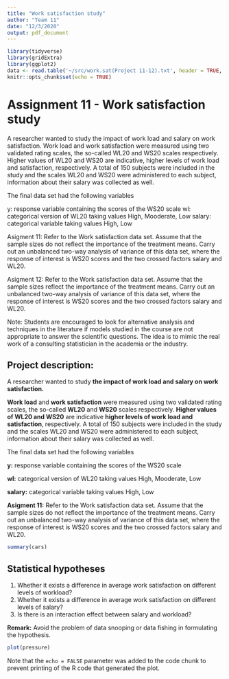 ```yaml
---
title: "Work satisfaction study"
author: "Team 11"
date: "12/3/2020"
output: pdf_document
---
```


```r
library(tidyverse)
library(gridExtra)
library(ggplot2)
data <- read.table('~/src/work.sat(Project 11-12).txt', header = TRUE, sep = ',')
knitr::opts_chunk$set(echo = TRUE)
```

# Assignment 11 - Work satisfaction study

A researcher wanted to study the impact of work load and salary on work satisfaction. 
Work load and work satisfaction were measured using two validated rating scales, the so-called WL20 and WS20 scales respectively. Higher values of WL20 and WS20 are indicative, higher levels of work load and satisfaction, respectively. A total of 150 subjects were included in the study and the scales WL20 and WS20 were administered to each subject, information about their salary was collected as well. 

The final data set had the following variables

y: response variable containing the scores of the WS20 scale
wl: categorical version of WL20 taking values High, Mooderate, Low 
salary: categorical variable taking values High, Low

Asigment 11: Refer to the Work satisfaction data set. Assume that the sample sizes do not reflect the importance of the treatment means. Carry out an unbalanced two-way analysis of variance of this data set, where the response of interest is WS20 scores and the two crossed factors salary and WL20.

Asigment 12: Refer to the Work satisfaction data set. Assume that the sample sizes reflect the importance of the treatment means. Carry out an unbalanced two-way analysis of variance of this data set, where the response of interest is WS20 scores and the two crossed factors salary and WL20.

Note: Students are encouraged to look for alternative analysis and  techniques in the literature if models studied in the course are not appropriate to answer the scientific questions. The idea is to mimic the real work of a consulting statistician in the academia or the industry. 

## **Project description:** 

A researcher wanted to study **the impact of work load and salary on work satisfaction.**

**Work load** and **work satisfaction** were measured using two validated rating scales, the so-called **WL20** and **WS20** scales respectively. **Higher values of WL20 and WS20** are indicative **higher levels of work load and satisfaction**, respectively. A total of 150 subjects were included in the study and the scales WL20 and WS20 were administered to each subject, information about their salary was collected as well. 

The final data set had the following variables

**y:** response variable containing the scores of the WS20 scale

**wl:** categorical version of WL20 taking values High, Mooderate, Low 

**salary:** categorical variable taking values High, Low

**Asigment 11:** Refer to the Work satisfaction data set. Assume that the sample sizes do not reflect the importance of the treatment means. Carry out an unbalanced two-way analysis of variance of this data set, where the response of interest is WS20 scores and the two crossed factors salary and WL20.

```r
summary(cars)
```

## Statistical hypotheses

1. Whether it exists a difference in average work satisfaction on different levels of workload?
2. Whether it exists a difference in average work satisfaction on different levels of salary?
3. Is there is an interaction effect between salary and workload?

**Remark:** Avoid the problem of data snooping or data fishing in formulating the hypothesis.
```r
plot(pressure)
```

Note that the `echo = FALSE` parameter was added to the code chunk to prevent printing of the R code that generated the plot.
